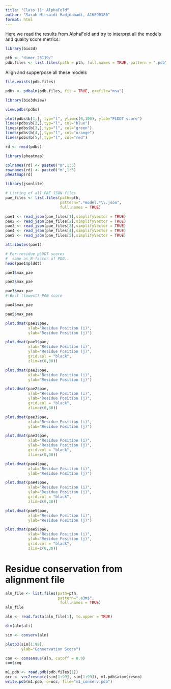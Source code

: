 ```yaml
---
title: "Class 11: AlphaFold"
author: "Sarah Mirsaidi Madjdabadi, A16890186"
format: html
---
```


Here we read the results from AlphaFold and try to interpret all the models and quality score metrics:

```r
library(bio3d)

pth <- "dimer_23119/"
pdb.files <- list.files(path = pth, full.names = TRUE, pattern = ".pdb")
```

Align and supperpose all these models
```r
file.exists(pdb.files)
```

```r
pdbs <- pdbaln(pdb.files, fit = TRUE, exefile="msa")
```
```r
library(bio3dview)

view.pdbs(pdbs)
```


```r
plot(pdbs$b[1,], typ="l", ylim=c(0,100), ylab="PLDDT score")
lines(pdbs$b[2,],typ="l", col="blue")
lines(pdbs$b[3,],typ="l", col="green")
lines(pdbs$b[4,],typ="l", col="orange")
lines(pdbs$b[5,],typ="l", col="red")
```

```r
rd <- rmsd(pdbs)

library(pheatmap)

colnames(rd) <- paste0("m",1:5)
rownames(rd) <- paste0("m",1:5)
pheatmap(rd)
```


```r
library(jsonlite)

# Listing of all PAE JSON files
pae_files <- list.files(path=pth,
                        pattern=".*model.*\\.json",
                        full.names = TRUE)
```

```r
pae1 <- read_json(pae_files[1],simplifyVector = TRUE)
pae2 <- read_json(pae_files[2],simplifyVector = TRUE)
pae3 <- read_json(pae_files[3],simplifyVector = TRUE)
pae4 <- read_json(pae_files[4],simplifyVector = TRUE)
pae5 <- read_json(pae_files[5],simplifyVector = TRUE)

attributes(pae1)
```

```r
# Per-residue pLDDT scores 
#  same as B-factor of PDB..
head(pae1$plddt)
```

```r
pae1$max_pae
```

```r
pae2$max_pae
```

```r
pae3$max_pae
# Best (lowest) PAE score
```

```r
pae4$max_pae
```


```r
pae5$max_pae
```

```r
plot.dmat(pae1$pae, 
          xlab="Residue Position (i)",
          ylab="Residue Position (j)")
```

```r
plot.dmat(pae1$pae, 
          xlab="Residue Position (i)",
          ylab="Residue Position (j)",
          grid.col = "black",
          zlim=c(0,30))
```

```r
plot.dmat(pae2$pae, 
          xlab="Residue Position (i)",
          ylab="Residue Position (j)")
```


```r
plot.dmat(pae2$pae, 
          xlab="Residue Position (i)",
          ylab="Residue Position (j)",
          grid.col = "black",
          zlim=c(0,30))
```

```r
plot.dmat(pae3$pae, 
          xlab="Residue Position (i)",
          ylab="Residue Position (j)")
```


```r
plot.dmat(pae3$pae, 
          xlab="Residue Position (i)",
          ylab="Residue Position (j)",
          grid.col = "black",
          zlim=c(0,30))
```

```r
plot.dmat(pae4$pae, 
          xlab="Residue Position (i)",
          ylab="Residue Position (j)")
```

```r
plot.dmat(pae4$pae, 
          xlab="Residue Position (i)",
          ylab="Residue Position (j)",
          grid.col = "black",
          zlim=c(0,30))
```

```r
plot.dmat(pae5$pae, 
          xlab="Residue Position (i)",
          ylab="Residue Position (j)")
```


```r
plot.dmat(pae5$pae, 
          xlab="Residue Position (i)",
          ylab="Residue Position (j)",
          grid.col = "black",
          zlim=c(0,30))
```

# Residue conservation from alignment file

```r
aln_file <- list.files(path=pth,
                       pattern=".a3m$",
                        full.names = TRUE)
aln_file
```

```r
aln <- read.fasta(aln_file[1], to.upper = TRUE)
```

```r
dim(aln$ali)
```

```r
sim <- conserv(aln)

plotb3(sim[1:99],
       ylab="Conservation Score")
```

```r
con <- consensus(aln, cutoff = 0.9)
con$seq
```

```r
m1.pdb <- read.pdb(pdb.files[1])
occ <- vec2resno(c(sim[1:99], sim[1:99]), m1.pdb$atom$resno)
write.pdb(m1.pdb, o=occ, file="m1_conserv.pdb")
```

